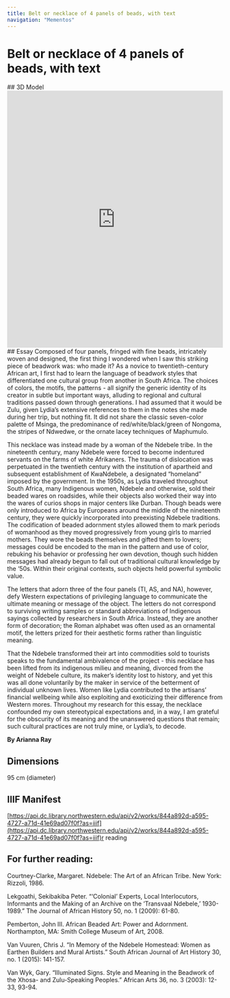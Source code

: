 ```yaml
---
title: Belt or necklace of 4 panels of beads, with text
navigation: "Mementos"
---
```

# Belt or necklace of 4 panels of beads, with text
<Viewer options = "showTitle: false" iiifContent="https://api.dc.library.northwestern.edu/api/v2/works/844a892d-a595-4727-a71d-41e69ad07f0f?as=iiif" />
## 3D Model
<iframe title="Necklace_Solo | Pederson [DRAFT]" frameborder="0" allowfullscreen mozallowfullscreen="true" webkitallowfullscreen="true" allow="autoplay; fullscreen; xr-spatial-tracking" xr-spatial-tracking execution-while-out-of-viewport execution-while-not-rendered web-share src="https://sketchfab.com/models/1832f0c1ab6d458e9ea2a59a431726ce/embed" width ="100%" height="600"></iframe>
## Essay
Composed of four panels, fringed with fine beads, intricately woven and designed, the first thing I wondered when I saw this striking piece of beadwork was: who made it? As a novice to twentieth-century African art, I first had to learn the language of beadwork styles that differentiated one cultural group from another in South Africa. The choices of colors, the motifs, the patterns - all signify the generic identity of its creator in subtle but important ways, alluding to regional and cultural traditions passed down through generations. I had assumed that it would be Zulu, given Lydia’s extensive references to them in the notes she made during her trip, but nothing fit. It did not share the classic seven-color palette of Msinga, the predominance of red/white/black/green of Nongoma, the stripes of Ndwedwe, or the ornate lacey techniques of Maphumulo. 

This necklace was instead made by a woman of the Ndebele tribe. In the nineteenth century, many Ndebele were forced to become indentured servants on the farms of white Afrikaners. The trauma of dislocation was perpetuated in the twentieth century with the institution of apartheid and subsequent establishment of KwaNdebele, a designated “homeland” imposed by the government. In the 1950s, as Lydia traveled throughout South Africa, many Indigenous women, Ndebele and otherwise, sold their beaded wares on roadsides, while their objects also worked their way into the wares of curios shops in major centers like Durban. Though beads were only introduced to Africa by Europeans around the middle of the nineteenth century, they were quickly incorporated into preexisting Ndebele traditions. The codification of beaded adornment styles allowed them to mark periods of womanhood as they moved progressively from young girls to married mothers. They wore the beads themselves and gifted them to lovers; messages could be encoded to the man in the pattern and use of color, rebuking his behavior or professing her own devotion, though such hidden messages had already begun to fall out of traditional cultural knowledge by the ‘50s. Within their original contexts, such objects held powerful symbolic value.

The letters that adorn three of the four panels  (TI, AS, and NA), however, defy Western expectations of privileging language to communicate the ultimate meaning or message of the object. The letters do not correspond to surviving writing samples or standard abbreviations of Indigenous sayings collected by researchers in South Africa. Instead, they are another form of decoration; the Roman alphabet was often used as an ornamental motif, the letters prized for their aesthetic forms rather than linguistic meaning.

That the Ndebele transformed their art into commodities sold to tourists speaks to the fundamental ambivalence of the project - this necklace has been lifted from its indigenous milieu and meaning, divorced from the weight of Ndebele culture, its maker’s identity lost to history, and yet this was all done voluntarily by the maker in service of the betterment of individual unknown lives. Women like Lydia contributed to the artisans’ financial wellbeing while also exploiting and exoticizing their difference from Western mores. Throughout my research for this essay, the necklace confounded my own stereotypical expectations and, in a way, I am grateful for the obscurity of its meaning and the unanswered questions that remain; such cultural practices are not truly mine, or Lydia’s, to decode. 

<strong>By Arianna Ray </strong>
## Dimensions
95 cm (diameter)
## IIIF Manifest
[https://api.dc.library.northwestern.edu/api/v2/works/844a892d-a595-4727-a71d-41e69ad07f0f?as=iiif](https://api.dc.library.northwestern.edu/api/v2/works/844a892d-a595-4727-a71d-41e69ad07f0f?as=iiif)r reading

## For further reading:
Courtney-Clarke, Margaret. Ndebele: The Art of an African Tribe. New York: Rizzoli, 1986.

Lekgoathi, Sekibakiba Peter. “‘Colonial’ Experts, Local Interlocutors, Informants and the Making of an Archive on the ‘Transvaal Ndebele,’ 1930-1989.” The Journal of African History 50, no. 1 (2009): 61-80.

Pemberton, John III. African Beaded Art: Power and Adornment. Northampton, MA: Smith College Museum of Art, 2008.

Van Vuuren, Chris J. “In Memory of the Ndebele Homestead: Women as Earthen Builders and Mural Artists.” South African Journal of Art History 30, no. 1 (2015): 141-157.

Van Wyk, Gary. “Illuminated Signs. Style and Meaning in the Beadwork of the Xhosa- and Zulu-Speaking Peoples.” African Arts 36, no. 3 (2003): 12-33, 93-94.
